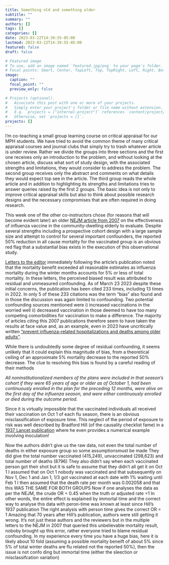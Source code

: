 ```yaml
---
title: Something old and something older
subtitle: ""
summary: ""
authors: []
tags: []
categories: []
date: 2023-03-22T14:39:55-05:00
lastmod: 2023-03-22T14:39:55-05:00
featured: false
draft: false

# Featured image
# To use, add an image named `featured.jpg/png` to your page's folder.
# Focal points: Smart, Center, TopLeft, Top, TopRight, Left, Right, BottomLeft, Bottom, BottomRight.
image:
  caption: ""
  focal_point: ""
  preview_only: false

# Projects (optional).
#   Associate this post with one or more of your projects.
#   Simply enter your project's folder or file name without extension.
#   E.g. `projects = ["internal-project"]` references `content/project/deep-learning/index.md`.
#   Otherwise, set `projects = []`.
projects: []
---
```


I'm co-teaching a small group learning course on critical appraisal for our MPH students. We have tried to avoid the common theme of many critical appraisal courses and journal clubs that simply try to trash whatever article is under review. Rather we divide the groups into three sections and the first one receives only an introduction to the problem, and without looking at the chosen article, discuss what sort of study design, with the associated strengths and limitations, they would consider to address the problem. The second group receives only the abstract and comments on what details they would expect top see in the article. The third group reads the whole article and in addition to highlighting its strengths and limitations tries to answer queries raised by the first 2 groups. The basic idea is not only to improve critical appraisal skills but also to think about possible research designs and the necessary compromises that are often required in doing research.    

This week one of the other co-instructors chose (for reasons that will become evident later) an older [NEJM article from 2007](https://pubmed.ncbi.nlm.nih.gov/17914038/) on the effectiveness of influenza vaccine in the community-dwelling elderly to evaluate. Despite several strengths including a prospective cohort design with a large sample size and attempt to control for several important confounders, the reported 50% reduction in all cause mortality for the vaccinated group is an obvious red flag that a substantial bias exists in the execution of this observational study.   

[Letters to the editor](https://pubmed.ncbi.nlm.nih.gov/18160695/) immediately following the article's publication noted that the mortality benefit exceeded all reasonable estimates as influenza mortality during the winter months accounts for 5% or less of total mortality. In these letters, the perceived biased result was attributed to residual and unmeasured confounding. As of March 23 2023 despite these initial concerns, the publication has been cited 233 times, including 13 times in 2022. In only 5 of these 233 citations was the term "bias" also found and in those the discussion was again limited to confounding. Two potential confounding sources mentioned were i) increased vaccinations in the worried well ii) decreased vaccination in those deemed to have too many competing comorbidities for vaccination to make a difference. The majority of articles citing this 2007 publications therefore seem to have taken the results at face value and, as an example, even in 2023 have uncritically written ["prevent influenza-related hospitalizations and deaths among older adults"](https://www.ncbi.nlm.nih.gov/pmc/articles/PMC9843923/).     

While there is undoubtedly some degree of residual confounding, it seems unlikely that it could explain this magnitude of bias, from a theoretical ceiling of an approximate 5% mortality decrease to the reported 50% decrease. The clue to resolving this bias is found by a careful reading of their methods   
    
  *All noninstitutionalized members of the plans were included in that season’s cohort if they were 65 years of age or older as of October 1, had been continuously enrolled in the plan for the preceding 12 months, were alive on the first day of the influenza season, and were either continuously enrolled or died during the outcome period.*     

Since it is virtually impossible that the vaccinated individuals all received their vaccination on Oct 1 of each flu season, there is an obvious misclassification of exposure time. This neglect of the period of exposure to risk was well described by Bradford Hill (of the causality checklist fame) in a [1937 Lancet publication](https://github.com/brophyj/cv_new/blob/main/static/files/BradfordHillFallaciesXII.pdf) where he even provides a numerical example involving inoculation! 

Now the authors didn't give us the raw data, not even the total number of deaths in either exposure group so some assumptionsmust be made
They did give the total number vaccinated (415,249), unvaccinated (298,623) and total number of deaths (8796)
They also didn't say when each vaccinated person got their shot but it is safe to assume that they didn't all get it on Oct 1
I assumed that on Oct 1 nobody was vaccinated and that subsequently on Nov 1, Dec 1 and Jan 1, 1/3 got vaccinated at each date with 1% waiting until Feb 1
I then assumed that the death rate per month was 0.002058 and that this WAS THE SAME FOR BOTH GROUPS
 Now if one analyses the data as per the NEJM, the crude OR = 0.45 when the truth or adjusted rate =1
In other words, the entire effect is explained by immortal time and the correct way to analyse this data with peron-time was known at least since Hill's 1937 publication
The right analysis with person time gives the correct OR = 1 
Amazing that 70 years after Hill's publication, authors were still getting it wrong.
It's not just these authors and the reviewers but in the multiple letters to the NEJM in 2007 that queried this unbelievable mortality result, noboby brought up this error, rather everyone tried to blame residual confounding.
In my experience every time you have a huge bias, here it is likely about 10 fold (assuming a possible mortality beneift of about 5% since 5% of total winter deaths are flu related not the reported 50%), then the issue is not confo ding but immortal time (either the sleection or misclassifcation variation)

